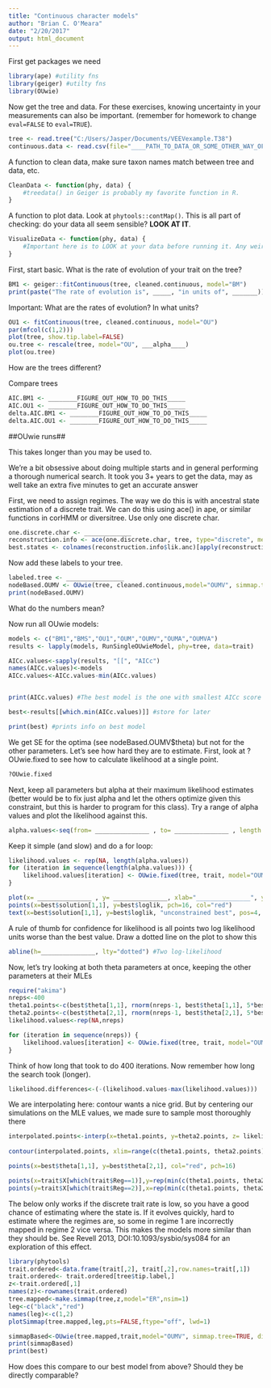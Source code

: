 ```yaml
---
title: "Continuous character models"
author: "Brian C. O'Meara"
date: "2/20/2017"
output: html_document
---
```


First get packages we need

```r
library(ape) #utility fns
library(geiger) #utilty fns
library(OUwie)
```

Now get the tree and data. For these exercises, knowing uncertainty in your measurements can also be important. (remember for homework to change `eval=FALSE` to `eval=TRUE`).

```r
tree <- read.tree("C:/Users/Jasper/Documents/VEEVexample.T38")
continuous.data <- read.csv(file="____PATH_TO_DATA_OR_SOME_OTHER_WAY_OF_GETTING_TRAITS____", stringsAsFactors=FALSE) #death to factors.
```

A function to clean data, make sure taxon names match between tree and data, etc. 

```r
CleanData <- function(phy, data) {
	#treedata() in Geiger is probably my favorite function in R.
}
```

A function to plot data. Look at `phytools::contMap()`. This is all part of checking: do your data all seem sensible? **LOOK AT IT**.

```r
VisualizeData <- function(phy, data) {
	#Important here is to LOOK at your data before running it. Any weird values? Does it all make sense? What about your tree? Polytomies?
}
```

First, start basic. What is the rate of evolution of your trait on the tree? 

```r
BM1 <- geiger::fitContinuous(tree, cleaned.continuous, model="BM")
print(paste("The rate of evolution is", _____, "in units of", _______))
```

Important: What are the rates of evolution? In what units?


```r
OU1 <- fitContinuous(tree, cleaned.continuous, model="OU")
par(mfcol(c(1,2)))
plot(tree, show.tip.label=FALSE)
ou.tree <- rescale(tree, model="OU", ___alpha____)
plot(ou.tree)
```

How are the trees different?

Compare trees

```r
AIC.BM1 <- ________FIGURE_OUT_HOW_TO_DO_THIS_____
AIC.OU1 <- ________FIGURE_OUT_HOW_TO_DO_THIS_____
delta.AIC.BM1 <- ________FIGURE_OUT_HOW_TO_DO_THIS_____
delta.AIC.OU1 <- ________FIGURE_OUT_HOW_TO_DO_THIS_____
```


##OUwie runs##

This takes longer than you may be used to. 

We're a bit obsessive about doing multiple starts and in general performing a thorough numerical search. It took you 3+ years to get the data, may as well take an extra five minutes to get an accurate answer

First, we need to assign regimes. The way we do this is with ancestral state estimation of a discrete trait. We can do this using ace() in ape, or similar functions in corHMM or diversitree. Use only one discrete char.

```r
one.discrete.char <- _____________
reconstruction.info <- ace(one.discrete.char, tree, type="discrete", method="ML", CI=TRUE)
best.states <- colnames(reconstruction.info$lik.anc)[apply(reconstruction.info$lik.anc, 1, which.max)]
```

Now add these labels to your tree.

```r
labeled.tree <- ________________
nodeBased.OUMV <- OUwie(tree, cleaned.continuous,model="OUMV", simmap.tree=FALSE, diagn=FALSE)
print(nodeBased.OUMV)
```

What do the numbers mean?

Now run all OUwie models:

```r
models <- c("BM1","BMS","OU1","OUM","OUMV","OUMA","OUMVA")
results <- lapply(models, RunSingleOUwieModel, phy=tree, data=trait)

AICc.values<-sapply(results, "[[", "AICc")
names(AICc.values)<-models
AICc.values<-AICc.values-min(AICc.values)


print(AICc.values) #The best model is the one with smallest AICc score

best<-results[[which.min(AICc.values)]] #store for later

print(best) #prints info on best model
```

We get SE for the optima (see nodeBased.OUMV$theta) but not for the other parameters. Let's see how hard they are to estimate. 
First, look at ?OUwie.fixed to see how to calculate likelihood at a single point.

```r
?OUwie.fixed
```

Next, keep all parameters but alpha at their maximum likelihood estimates (better would be to fix just alpha and let the others optimize given this constraint, but this is harder to program for this class). Try a range of alpha values and plot the likelihood against this.

```r
alpha.values<-seq(from= _______________ , to= _______________ , length.out=50)
```

Keep it simple (and slow) and do a for loop:

```r
likelihood.values <- rep(NA, length(alpha.values))
for (iteration in sequence(length(alpha.values))) {
	likelihood.values[iteration] <- OUwie.fixed(tree, trait, model="OUMV", alpha=rep(alpha.values[iteration],2), sigma.sq=best$solution[2,], theta=best$theta[,1])$loglik
}

plot(x= _______________ , y= _______________, xlab="_______________", ylab="_______________", type="l", bty="n")
points(x=best$solution[1,1], y=best$loglik, pch=16, col="red")
text(x=best$solution[1,1], y=best$loglik, "unconstrained best", pos=4, col="red")
```

A rule of thumb for confidence for likelihood is all points two log likelihood units worse than the best value. Draw a dotted line on the plot to show this

```r
abline(h=_______________, lty="dotted") #Two log-likelihood 
```

Now, let's try looking at both theta parameters at once, keeping the other parameters at their MLEs

```r
require("akima")
nreps<-400
theta1.points<-c(best$theta[1,1], rnorm(nreps-1, best$theta[1,1], 5*best$theta[1,2])) #center on optimal value, have extra variance
theta2.points<-c(best$theta[2,1], rnorm(nreps-1, best$theta[2,1], 5*best$theta[2,2])) #center on optimal value, have extra variance
likelihood.values<-rep(NA,nreps)

for (iteration in sequence(nreps)) {
	likelihood.values[iteration] <- OUwie.fixed(tree, trait, model="OUMV", alpha=best$solution[1,], sigma.sq=best$solution[2,], theta=c(theta1.points[iteration], theta2.points[iteration]))$loglik
}
```


Think of how long that took to do 400 iterations. Now remember how long the search took (longer).

```r
likelihood.differences<-(-(likelihood.values-max(likelihood.values)))
```

We are interpolating here: contour wants a nice grid. But by centering our simulations on the MLE values, we made sure to sample most thoroughly there

```r
interpolated.points<-interp(x=theta1.points, y=theta2.points, z= likelihood.differences, linear=FALSE, extrap=TRUE, xo=seq(min(theta1.points), max(theta1.points), length = 400), yo=seq(min(theta2.points), max(theta2.points), length = 400))
	
contour(interpolated.points, xlim=range(c(theta1.points, theta2.points)),ylim=range(c(theta1.points, theta2.points)), xlab="Theta 1", ylab="Theta 2", levels=c(2,5,10),add=FALSE,lwd=1, bty="n", asp=1)

points(x=best$theta[1,1], y=best$theta[2,1], col="red", pch=16)

points(x=trait$X[which(trait$Reg==1)],y=rep(min(c(theta1.points, theta2.points)), length(which(trait$Reg==1))), pch=18, col=rgb(0,0,0,.3)) #the tip values in regime 1, plotted along x axis
points(y=trait$X[which(trait$Reg==2)],x=rep(min(c(theta1.points, theta2.points)), length(which(trait$Reg==2))), pch=18, col=rgb(0,0,0,.3)) #the tip values in regime 2, plotted along y axis
```

The below only works if the discrete trait rate is low, so you have a good chance of estimating where the state is. If it evolves quickly, hard to estimate where the regimes are, so some in regime 1 are incorrectly mapped in regime 2 vice versa. This makes the models more similar than they should be. See Revell 2013, DOI:10.1093/sysbio/sys084 for an exploration of this effect.

```r
library(phytools)
trait.ordered<-data.frame(trait[,2], trait[,2],row.names=trait[,1])
trait.ordered<- trait.ordered[tree$tip.label,]
z<-trait.ordered[,1]
names(z)<-rownames(trait.ordered)
tree.mapped<-make.simmap(tree,z,model="ER",nsim=1)
leg<-c("black","red")
names(leg)<-c(1,2)
plotSimmap(tree.mapped,leg,pts=FALSE,ftype="off", lwd=1)

simmapBased<-OUwie(tree.mapped,trait,model="OUMV", simmap.tree=TRUE, diagn=FALSE)
print(simmapBased)
print(best)
```

How does this compare to our best model from above? Should they be directly comparable?

